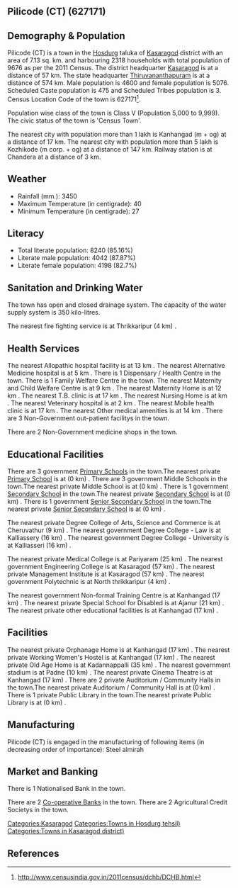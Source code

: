 {{Infobox settlement
| name=Pilicode (CT)
| native_name=
| native_name_lang=
| other_name=
| nickname=
| settlement_type=Town
| image_skyline=
| image_alt=
| image_caption=
| pushpin_map=India Kerala
| pushpin_label_position=right
| pushpin_map_alt=
| pushpin_map_caption=Location in Kerala, India
| latd=
| latm=
| lats=
| latNS=
| longd=
| longm=
| longs=
| longEW=
| coordinates_display=inline,title
| subdivision_type=Country
| subdivision_name={{flag|India}}
| subdivision_type1=[[States and territories of India|State]]
| subdivision_name1=Kerala 
| subdivision_type2=[[List of districts of India|District]]
| subdivision_name2=Kasaragod
| subdivision_type3=Tahsil
| subdivision_name3=Hosdurg
| website=
| established_title=<!-- Established -->
| established_date=
| founder=
| named_for=
| government_type=
| governing_body=
| unit_pref=Metric
| area_footnotes=
| area_rank=
| area_total_km2=7.13
| elevation_footnotes=
| elevation_m=
| population_total=9676
| population_as_of=2011
| population_rank=
| population_density_km2=1357
| population_demonym=
| population_footnotes=
| demographics_type1=Languages=
| demographics1_title1=Official=
| demographics1_info1=[[Malayalam language|Malayalam]]
| timezone1=[[Indian Standard Time|IST]]
| utc_offset1==+5:30
| postal_code_type=[[Postal Index Number|PIN]]
| postal_code=
| area_code_type=Telephone code
| area_code=
| registration_plate=
| blank1_name_sec1=Nearest city
| blank1_info_sec1=[[Kanhangad  (m + og)]]
| blank2_name_sec1=[[Human sex ratio|Sex ratio]]
| blank2_info_sec1=1103
| blank3_name_sec1=Literacy
| blank3_info_sec1=85.16%
| blank1_name_sec2=[[2011 Census of India|2011 census]] code
| blank1_info_sec2=627171
| footnotes=
}}

== Pilicode (CT) (627171) ==

== Demography & Population ==

Pilicode (CT) is a town in the [[Hosdurg]] taluka of [[Kasaragod]] district with an area of 7.13 sq. km. and harbouring 2318 households with total population of 9676 as per the 2011 Census. The district headquarter [[Kasaragod]] is at a distance of 57 km. The state headquarter [[Thiruvananthapuram]] is at a distance of 574 km. Male population is 4600 and female population is 5076. Scheduled Caste population is 475 and Scheduled Tribes population is 3. Census Location Code of the town is 627171<ref>http://www.censusindia.gov.in/2011census/dchb/DCHB.html</ref>.

Population wise class of the town is Class V (Population 5,000 to 9,999).
The civic status of the town is 'Census Town'.

The nearest city with population more than 1 lakh is Kanhangad  (m + og) at a distance of 17 km. The nearest city with population more than 5 lakh is Kozhikode (m corp. + og) at a distance of 147 km. Railway station is at Chandera at a distance of 3 km.


== Weather ==  
* Rainfall (mm.): 3450 
* Maximum Temperature (in centigrade): 40
* Minimum Temperature (in centigrade): 27


== Literacy ==  
* Total literate population: 8240 (85.16%)
* Literate male population: 4042 (87.87%)
* Literate female population: 4198 (82.7%)


== Sanitation and Drinking Water ==  
The town has open and closed drainage system.
The capacity of the water supply system is 350 kilo-litres.

The nearest fire fighting service is at Thrikkaripur (4 km) .


== Health Services ==
The nearest Allopathic hospital facility is at 13 km .
The nearest Alternative Medicine hospital is at 5 km .
There is 1 Dispensary / Health Centre in the town.
There is 1 Family Welfare Centre in the town.
The nearest Maternity and Child Welfare Centre is at 9 km .
The nearest Maternity Home is at 12 km .
The nearest T.B. clinic is at 17 km .
The nearest Nursing Home is at  km .
The nearest Veterinary hospital is at 2 km .
The nearest Mobile health clinic is at 17 km .
The nearest Other medical amenities is at 14 km .
There are 3 Non-Government out-patient facilitys in the town.


There are 2 Non-Government medicine shops in the town.


== Educational Facilities ==
There are 3 government [[Primary School]]s in the town.The nearest private [[Primary School]] is at  (0 km) .
There are 3 government Middle Schools in the town.The nearest private Middle School is at  (0 km) .
There is 1 government [[Secondary School]] in the town.The nearest private [[Secondary School]] is at  (0 km) .
There is 1 government [[Senior Secondary School]] in the town.The nearest private [[Senior Secondary School]] is at  (0 km) .
 
 
 
 
 
The nearest private Degree College of Arts, Science and Commerce is at Cheruvathur (9 km) .
The nearest government Degree College - Law is at Kalliassery (16 km) .
The nearest government Degree College - University is at Kalliasseri (16 km) .
 
The nearest private Medical College is at Pariyaram (25 km) .
The nearest government Engineering College is at Kasaragod (57 km) .
The nearest private Management Institute is at Kasaragod (57 km) .
The nearest government Polytechnic is at North thrikkaripur  (4 km) .
 
The nearest government Non-formal Training Centre is at Kanhangad (17 km) .
The nearest private Special School for Disabled is at Ajanur (21 km) .
The nearest private other educational facilities is at Kanhangad (17 km) .


== Facilities ==
The nearest private Orphanage Home is at Kanhangad (17 km) .
The nearest private Working Women's Hostel is at Kanhangad (17 km) .
The nearest private Old Age Home is at Kadannappalli (35 km) .
The nearest government stadium is at Padne (10 km) .
The nearest private Cinema Theatre is at Kanhangad (17 km) .
There are 2 private Auditorium / Community Halls in the town.The nearest private Auditorium / Community Hall is at  (0 km) .
There is 1 private Public Library in the town.The nearest private Public Library is at  (0 km) .


== Manufacturing ==
Pilicode (CT) is engaged in the manufacturing of following items (in decreasing order of importance): Steel almirah


== Market and Banking ==
There is 1 Nationalised Bank in the town.

There are 2 [[Co-operative Bank]]s in the town.
There are 2 Agricultural Credit Societys in the town.



[[Categories:Kasaragod]]
[[Categories:Towns in Hosdurg tehsil)]]
[[Categories:Towns in Kasaragod district)]]


== References ==
{{Reflist}}


